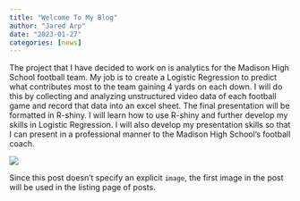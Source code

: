```yaml
---
title: "Welcome To My Blog"
author: "Jared Arp"
date: "2023-01-27"
categories: [news]
---
```


The project that I have decided to work on is analytics for the Madison High School football team. My job is to create a Logistic Regression to predict what contributes most to the team gaining 4 yards on each down. I will do this by collecting and analyzing unstructured video data of each football game and record that data into an excel sheet. The final presentation will be formatted in R-shiny. I will learn how to use R-shiny and further develop my skills in Logistic Regression. I will also develop my presentation skills so that I can present in a professional manner to the Madison High School’s football coach.

![](thumbnail.jpg)

Since this post doesn't specify an explicit `image`, the first image in the post will be used in the listing page of posts.
